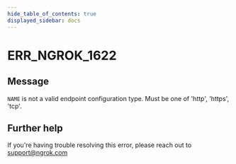 ```yaml
---
hide_table_of_contents: true
displayed_sidebar: docs
---
```



# ERR_NGROK_1622

## Message

`NAME` is not a valid endpoint configuration type. Must be one of 'http', 'https', 'tcp'.

<ErrorDetails error="err_ngrok_1622" />

## Further help

If you're having trouble resolving this error, please reach out to [support@ngrok.com](mailto:support@ngrok.com?subject=Help%20with%20ERR_NGROK_1622)
